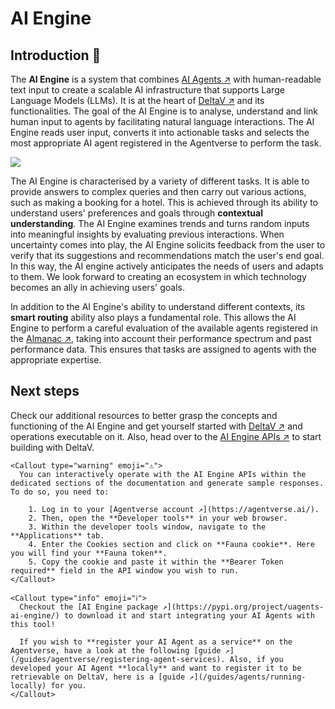 
# AI Engine

## Introduction 🚀


The **AI Engine** is a system that combines [AI Agents ↗️](/concepts/agents/agents) with human-readable text input to create a scalable AI infrastructure that supports Large Language Models (LLMs). It is at the heart of [DeltaV ↗️](/concepts/ai-engine/deltav) and its functionalities. The goal of the AI Engine is to analyse, understand and link human input to agents by facilitating natural language interactions. The AI Engine reads user input, converts it into actionable tasks and selects the most appropriate AI agent registered in the Agentverse to perform the task.

![](../../../src/images/missing.jpeg)

The AI Engine is characterised by a variety of different tasks. It is able to provide answers to complex queries and then carry out various actions, such as making a booking for a hotel. This is achieved through its ability to understand users' preferences and goals through **contextual understanding**. The AI Engine examines trends and turns random inputs into meaningful insights by evaluating previous interactions. When uncertainty comes into play, the AI Engine solicits feedback from the user to verify that its suggestions and recommendations match the user's end goal. In this way, the AI engine actively anticipates the needs of users and adapts to them. We look forward to creating an ecosystem in which technology becomes an ally in achieving users' goals.

In addition to the AI Engine's ability to understand different contexts, its **smart routing** ability also plays a fundamental role. This allows the AI Engine to perform a careful evaluation of the available agents registered in the [Almanac ↗️](/concepts/agent-services/agentverse-intro), taking into account their performance spectrum and past performance data. This ensures that tasks are assigned to agents with the appropriate expertise.

## Next steps

Check our additional resources to better grasp the concepts and functioning of the AI Engine and get yourself started with [DeltaV ↗️](https://deltav.agentverse.ai/) and operations executable on it. Also, head over to the [AI Engine APIs ↗️](/apis#ai-engine-apis) to start building with DeltaV.

    <Callout type="warning" emoji="⚠️">
      You can interactively operate with the AI Engine APIs within the dedicated sections of the documentation and generate sample responses. To do so, you need to:

        1. Log in to your [Agentverse account ↗️](https://agentverse.ai/).
        2. Then, open the **Developer tools** in your web browser.
        3. Within the developer tools window, navigate to the **Applications** tab.
        4. Enter the Cookies section and click on **Fauna cookie**. Here you will find your **Fauna token**.
        5. Copy the cookie and paste it within the **Bearer Token required** field in the API window you wish to run.
    </Callout>

    <Callout type="info" emoji="ℹ️">
      Checkout the [AI Engine package ↗️](https://pypi.org/project/uagents-ai-engine/) to download it and start integrating your AI Agents with this tool!

      If you wish to **register your AI Agent as a service** on the Agentverse, have a look at the following [guide ↗️](/guides/agentverse/registering-agent-services). Also, if you developed your AI Agent **locally** and want to register it to be retrievable on DeltaV, here is a [guide ↗️](/guides/agents/running-locally) for you.
    </Callout>
